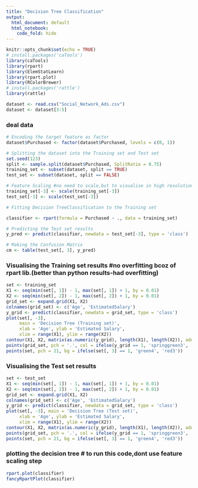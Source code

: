 ---
title: "Decision Tree Classification"
output:
  html_document: default
  html_notebook:
    code_fold: hide
---

```{r setup, include=FALSE}
knitr::opts_chunk$set(echo = TRUE)
# install.packages('caTools')
library(caTools)
library(rpart)
library(ElemStatLearn)
library(rpart.plot)
library(RColorBrewer)
# install.packages('rattle')
library(rattle)
```

```{r}
dataset <- read.csv("Social_Network_Ads.csv")
dataset <- dataset[3:5]
```

### deal data 
```{r, warning=FALSE, echo=FALSE}
# Encoding the target feature as factor
dataset$Purchased <- factor(dataset$Purchased, levels = c(0, 1))

# Splitting the dataset into the Training set and Test set
set.seed(123)
split <- sample.split(dataset$Purchased, SplitRatio = 0.75)
training_set <- subset(dataset, split == TRUE)
test_set <- subset(dataset, split == FALSE)

# Feature Scaling #no need to scale,but to visualise in high resolution if we scale, the results will be fast otherwise code may break
training_set[-3] <- scale(training_set[-3])
test_set[-3] <- scale(test_set[-3])

# Fitting Decision TreeClassification to the Training set

classifier <- rpart(formula = Purchased ~ ., data = training_set)

# Predicting the Test set results
y_pred <- predict(classifier, newdata = test_set[-3], type = 'class') 

# Making the Confusion Matrix
cm <- table(test_set[, 3], y_pred)
```

### Visualising the Training set results #no overfitting bcoz of rpart lib.(better than python results-had overfitting)
```{r, warning=FALSE, echo=FALSE}
set <- training_set
X1 <- seq(min(set[, 1]) - 1, max(set[, 1]) + 1, by = 0.01)
X2 <- seq(min(set[, 2]) - 1, max(set[, 2]) + 1, by = 0.01)
grid_set <- expand.grid(X1, X2)
colnames(grid_set) <- c('Age', 'EstimatedSalary')
y_grid <- predict(classifier, newdata = grid_set, type = 'class')
plot(set[, -3],
     main = 'Decision Tree (Training set)',
     xlab = 'Age', ylab = 'Estimated Salary',
     xlim = range(X1), ylim = range(X2))
contour(X1, X2, matrix(as.numeric(y_grid), length(X1), length(X2)), add = TRUE)
points(grid_set, pch = '.', col = ifelse(y_grid == 1, 'springgreen3', 'tomato'))
points(set, pch = 21, bg = ifelse(set[, 3] == 1, 'green4', 'red3'))
```

### Visualising the Test set results
```{r, warning=FALSE, echo=FALSE}
set <- test_set
X1 <- seq(min(set[, 1]) - 1, max(set[, 1]) + 1, by = 0.01)
X2 <- seq(min(set[, 2]) - 1, max(set[, 2]) + 1, by = 0.01)
grid_set <- expand.grid(X1, X2)
colnames(grid_set) <- c('Age', 'EstimatedSalary')
y_grid <- predict(classifier, newdata = grid_set, type = 'class')
plot(set[, -3], main = 'Decision Tree (Test set)',
     xlab = 'Age', ylab = 'Estimated Salary',
     xlim = range(X1), ylim = range(X2))
contour(X1, X2, matrix(as.numeric(y_grid), length(X1), length(X2)), add = TRUE)
points(grid_set, pch = '.', col = ifelse(y_grid == 1, 'springgreen3', 'tomato'))
points(set, pch = 21, bg = ifelse(set[, 3] == 1, 'green4', 'red3'))
```

### plotting the decision tree # to run this code,dont use feature scaling step
```{r, warning=FALSE, echo=FALSE}
rpart.plot(classifier)
fancyRpartPlot(classifier)
```